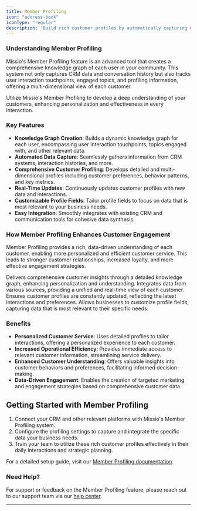 ```yaml
---
title: Member Profiling
icon: "address-book"
iconType: "regular"
description: 'Build rich customer profiles by automatically capturing CRM data, conversation history, and more'
---
```


### Understanding Member Profiling

Missio's Member Profiling feature is an advanced tool that creates a comprehensive knowledge graph of each user in your community. This system not only captures CRM data and conversation history but also tracks user interaction touchpoints, engaged topics, and profiling information, offering a multi-dimensional view of each customer.

<Tip>Utilize Missio's Member Profiling to develop a deep understanding of your customers, enhancing personalization and effectiveness in every interaction.</Tip>

### Key Features

- **Knowledge Graph Creation**: Builds a dynamic knowledge graph for each user, encompassing user interaction touchpoints, topics engaged with, and other relevant data.
- **Automated Data Capture**: Seamlessly gathers information from CRM systems, interaction histories, and more.
- **Comprehensive Customer Profiling**: Develops detailed and multi-dimensional profiles including customer preferences, behavior patterns, and key metrics.
- **Real-Time Updates**: Continuously updates customer profiles with new data and interactions.
- **Customizable Profile Fields**: Tailor profile fields to focus on data that is most relevant to your business needs.
- **Easy Integration**: Smoothly integrates with existing CRM and communication tools for cohesive data synthesis.

### How Member Profiling Enhances Customer Engagement

Member Profiling provides a rich, data-driven understanding of each customer, enabling more personalized and efficient customer service. This leads to stronger customer relationships, increased loyalty, and more effective engagement strategies.

<CardGroup cols={2}>
  <Card
    title="In-Depth Customer Insights"
    icon="users"
    color="blue"
  >
  Delivers comprehensive customer insights through a detailed knowledge graph, enhancing personalization and understanding.
  </Card>
  <Card
    title="Seamless Data Integration"
    icon="plug"
    color="green"
  >
  Integrates data from various sources, providing a unified and real-time view of each customer.
  </Card>
  <Card
    title="Real-Time Profile Updates"
    icon="rotate"
    color="yellow"
  >
  Ensures customer profiles are constantly updated, reflecting the latest interactions and preferences.
  </Card>
  <Card
    title="Customizable Fields"
    icon="screwdriver-wrench"
    color="red"
  >
  Allows businesses to customize profile fields, capturing data that is most relevant to their specific needs.
  </Card>
</CardGroup>

### Benefits

- **Personalized Customer Service**: Uses detailed profiles to tailor interactions, offering a personalized experience to each customer.
- **Increased Operational Efficiency**: Provides immediate access to relevant customer information, streamlining service delivery.
- **Enhanced Customer Understanding**: Offers valuable insights into customer behaviors and preferences, facilitating informed decision-making.
- **Data-Driven Engagement**: Enables the creation of targeted marketing and engagement strategies based on comprehensive customer data.

## Getting Started with Member Profiling

1. Connect your CRM and other relevant platforms with Missio's Member Profiling system.
2. Configure the profiling settings to capture and integrate the specific data your business needs.
3. Train your team to utilize these rich customer profiles effectively in their daily interactions and strategic planning.

For a detailed setup guide, visit our [Member Profiling documentation](https://mintlify.com/docs/member-profiling/setup).

### Need Help?

For support or feedback on the Member Profiling feature, please reach out to our support team via our [help center](https://mintlify.com/support).

---
